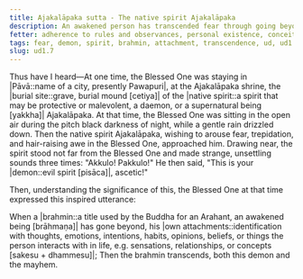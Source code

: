 ```yaml
---
title: Ajakalāpaka sutta - The native spirit Ajakalāpaka
description: An awakened person has transcended fear through going beyond their own attachments.
fetter: adherence to rules and observances, personal existence, conceit, ignorance
tags: fear, demon, spirit, brahmin, attachment, transcendence, ud, ud1
slug: ud1.7
---
```


Thus have I heard—At one time, the Blessed One was staying in |Pāvā::name of a city, presently Pawapuri|, at the Ajakalāpaka shrine, the |burial site::grave, burial mound [cetiya]| of the |native spirit::a spirit that may be protective or malevolent, a daemon, or a supernatural being [yakkha]| Ajakalāpaka. At that time, the Blessed One was sitting in the open air during the pitch black darkness of night, while a gentle rain drizzled down. Then the native spirit Ajakalāpaka, wishing to arouse fear, trepidation, and hair-raising awe in the Blessed One, approached him. Drawing near, the spirit stood not far from the Blessed One and made strange, unsettling sounds three times: "Akkulo! Pakkulo!" He then said, "This is your |demon::evil spirit [pisāca]|, ascetic!"

Then, understanding the significance of this, the Blessed One at that time expressed this inspired utterance:

When a |brahmin::a title used by the Buddha for an Arahant, an awakened being [brāhmaṇa]| has gone beyond,
his |own attachments::identification with thoughts, emotions, intentions, habits, opinions, beliefs, or things the person interacts with in life, e.g. sensations, relationships, or concepts [sakesu + dhammesu]|;
Then the brahmin transcends,
both this demon and the mayhem.